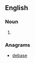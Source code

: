 {{also|seabed}}
==English==

===Noun===
{{en-noun}}

# {{alternative spelling of|seabed|lang=en}}

===Anagrams===
* [[debase#English|debase]]